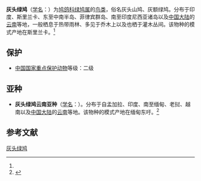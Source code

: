 {{Speciesbox
| name = 灰头绿鸠
| status = LC 
| status_system = IUCN3.1
| status_ref =<ref>{{cite web|url=http://www.iucnredlist.org/details/22725560/0|title=Treron pompadora|publisher=International Union for Conservation of Nature and Natural Resources|access-date=2014-12-31|archive-date=2018-09-30|archive-url=https://web.archive.org/web/20180930001003/http://www.iucnredlist.org/details/22725560/0|dead-url=no}}</ref>
| image = Thimindu 2009 12 31 Kaudulla Pompadour Green Pigeon 1.jpg
| genus = Treron
| species = pompadora
| authority = (Gmelin)<ref name='id2089'>{{cite web| url =http://www.bioinfo.cn/db05/BjdwSpecies.php?action=view&id=2089| title =灰头绿鸠| work =《中国动物物种编目数据库》| publisher =中国科学院微生物研究所| author =中国科学院动物研究所| accessdate =2009-04-04| deadurl =yes| archiveurl =https://web.archive.org/web/20160305023957/http://www.bioinfo.cn/db05/BjdwSpecies.php?action=view&id=2089| archivedate =2016-03-05}}</ref>
}}

'''灰头绿鸠'''（[[学名|学名]]：{{lang|la|''Treron pompadora''}}）为[[鸠鸽科|鸠鸽科]][[绿鸠属|绿鸠属]]的[[鸟类|鸟类]]，俗名灰头山鸠、灰额绿鸠。分布于印度、斯里兰卡、东至中南半岛、菲律宾群岛、南至印度尼西亚诸岛以及[[中国大陆|中国大陆]]的[[云南|云南]]等地，一般栖息于热带雨林、多见于乔木上以及也栖于灌木丛间。该物种的模式产地在斯里兰卡。<ref name='id2089'/>

== 保护 ==
*[[中國國家重點保護野生動物名錄|中国国家重点保护动物]]等级：二级

== 亚种 ==
*'''灰头绿鸠云南亚种'''（[[学名|学名]]：{{lang|la|''Treron pompadora phayrei''}}）。分布于自孟加拉、印度、南至缅甸、老挝、越南以及[[中国大陆|中国大陆]]的[[云南|云南]]等地。该物种的模式产地在缅甸东吁。<ref name='id2090'>{{cite web| url =http://www.bioinfo.cn/db05/BjdwSpecies.php?action=view&id=2090| title =灰头绿鸠云南亚种| work =《中国动物物种编目数据库》| publisher =中国科学院微生物研究所| author =中国科学院动物研究所| accessdate =2009-04-04| deadurl =yes| archiveurl =https://web.archive.org/web/20160305044558/http://www.bioinfo.cn/db05/BjdwSpecies.php?action=view&id=2090| archivedate =2016-03-05}}</ref>

== 参考文献 ==
{{reflist}}
{{Taxonbar|from=Q489860}}

[[Category:绿鸠属|灰头绿鸠]]


{{鸟类小作品}}